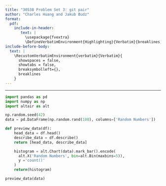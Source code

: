 ```yaml
---
title: "30538 Problem Set 3: git pair"
author: "Charles Huang and Jakub Budz"
format: 
  pdf:
    include-in-header: 
       text: |
         \usepackage{fvextra}
         \DefineVerbatimEnvironment{Highlighting}{Verbatim}{breaklines,commandchars=\\\{\}}
include-before-body:
  text: |
    \RecustomVerbatimEnvironment{verbatim}{Verbatim}{
      showspaces = false,
      showtabs = false,
      breaksymbolleft={},
      breaklines
    }
---
```

---

```python
import pandas as pd
import numpy as np
import altair as alt

np.random.seed(42)
data = pd.DataFrame(np.random.rand(100), columns=['Random Numbers'])

def preview_data(df):
    head_data = df.head()
    describe_data = df.describe()
    return [head_data, describe_data]

    histogram = alt.Chart(data).mark_bar().encode(
      alt.X('Random Numbers', bin=alt.Bin(maxbins=5)),
      y ='count()'
    )
    return(histogram)

preview_data(data)
```